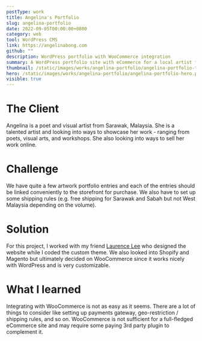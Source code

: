 ```yaml
---
postType: work
title: Angelina's Portfolio
slug: angelina-portfolio
date: 2022-09-05T00:00:00+0800
category: web
tool: WordPress CMS
link: https://angelinabong.com
github: ""
description: WordPress portfolio with WooCommerce integration
summary: A WordPress portfolio site with eCommerce for a local artist from Sarawak, Malaysia.
thumbnail: /static/images/works/angelina-portfolio/angelina-portfolio-thumbnail.png
hero: /static/images/works/angelina-portfolio/angelina-portfolio-hero.png
visible: true
---
```


# The Client

Angelina is a poet and visual artist from Sarawak, Malaysia. She is a talented artist and looking into ways to showcase her work - ranging from poets, visual arts, and workshops. She also looking into ways to sell her work online.

# Challenge

We have quite a few artwork portfolio entries and each of the entries should be linked conveniently to the storefront for purchase. We also have to set up some shipping rules (e.g. free shipping for Sarawak and Sabah but not West Malaysia depending on the volume).

# Solution

For this project, I worked with my friend <a className="underline" target="_blank" rel="noreferrer" href="https://lawrence39350.wixsite.com/laurence">Laurence Lee</a> who designed the website while I coded the custom theme.
We also looked into Shopify and Magento but ultimately decided on WooCommerce since it works nicely with WordPress and is very customizable.

# What I learned

Integrating with WooCommerce is not as easy as it seems. There are a lot of things to consider like setting up payments gateway, geo-restriction / shipping rules, and so on. WooCommerce is not sufficient for a full-fledged eCommerce site and may require some paying 3rd party plugin to complement it.
